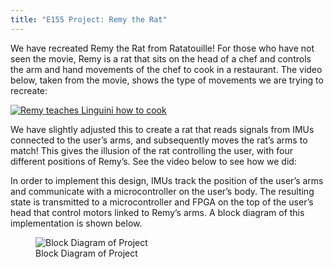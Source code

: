 ```yaml
---
title: "E155 Project: Remy the Rat"
---
```


We have recreated Remy the Rat from Ratatouille! For those who have not seen the movie, Remy is a rat that sits on the head of a chef and controls the arm and hand movements of the chef to cook in a restaurant. The video below, taken from the movie, shows the type of movements we are trying to recreate:

[![Remy teaches Linguini how to cook](https://img.youtube.com/vi/SGfB5Z9lcRo/0.jpg)](https://www.youtube.com/watch?v=SGfB5Z9lcRo)



We have slightly adjusted this to create a rat that reads signals from IMUs connected to the user's arms, and subsequently moves the rat’s arms to match! This gives the illusion of the rat controlling the user, with four different positions of Remy’s. See the video below to see how we did: 


In order to implement this design, IMUs track the position of the user’s arms and communicate with a microcontroller on the user’s body. The resulting state is transmitted to a microcontroller and FPGA on the top of the user’s head that control motors linked to Remy’s arms. A block diagram of this implementation is shown below. 

![Block Diagram of Project](system.jpg)



